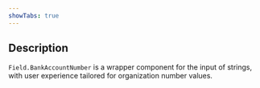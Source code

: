 ```yaml
---
showTabs: true
---
```


## Description

`Field.BankAccountNumber` is a wrapper component for the input of strings, with user experience tailored for organization number values.
